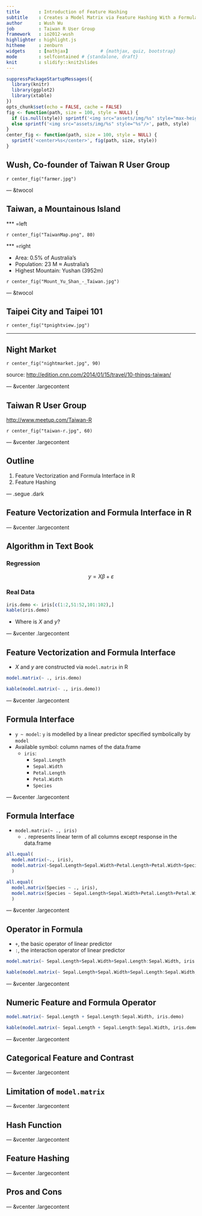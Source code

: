 ```yaml
---
title       : Introduction of Feature Hashing
subtitle    : Creates a Model Matrix via Feature Hashing With a Formula Interface
author      : Wush Wu
job         : Taiwan R User Group
framework   : io2012-wush
highlighter : highlight.js
hitheme     : zenburn
widgets     : [mathjax]            # {mathjax, quiz, bootstrap}
mode        : selfcontained # {standalone, draft}
knit        : slidify::knit2slides
---
```


```r
suppressPackageStartupMessages({
  library(knitr)
  library(ggplot2)
  library(xtable)
})
opts_chunk$set(echo = FALSE, cache = FALSE)
fig <- function(path, size = 100, style = NULL) {
  if (is.null(style)) sprintf('<img src="assets/img/%s" style="max-height: %d%%; max-width: %d%%;"/>', path, size, size)
  else sprintf('<img src="assets/img/%s" style="%s"/>', path, style)
}
center_fig <- function(path, size = 100, style = NULL) {
  sprintf('<center>%s</center>', fig(path, size, style))
}
```

## Wush, Co-founder of Taiwan R User Group

`r center_fig("farmer.jpg")`

--- &twocol

## Taiwan, a Mountainous Island

*** =left

`r center_fig("TaiwanMap.png", 80)`

*** =right

- Area: 0.5% of Australia's
- Population: 23 M $\approx$ Australia's
- Highest Mountain: Yushan (3952m)

`r center_fig("Mount_Yu_Shan_-_Taiwan.jpg")`

--- &twocol

## Taipei City and Taipei 101

`r center_fig("tpnightview.jpg")`

---

## Night Market

`r center_fig("nightmarket.jpg", 90)`

source: <http://edition.cnn.com/2014/01/15/travel/10-things-taiwan/>

--- &vcenter .largecontent

## Taiwan R User Group

<http://www.meetup.com/Taiwan-R>

`r center_fig("taiwan-r.jpg", 60)`

--- &vcenter .largecontent

## Outline

1. Feature Vectorization and Formula Interface in R
1. Feature Hashing

--- .segue .dark

## Feature Vectorization and Formula Interface in R

--- &vcenter .largecontent

## Algorithm in Text Book

### Regression

$$y = X \beta + \varepsilon$$

### Real Data

```r
iris.demo <- iris[c(1:2,51:52,101:102),]
kable(iris.demo)
```

- Where is $X$ and $y$?

--- &vcenter .largecontent

## Feature Vectorization and Formula Interface

- $X$ and $y$ are constructed via `model.matrix` in R

```r
model.matrix(~ ., iris.demo)
```

```r
kable(model.matrix(~ ., iris.demo))
```

--- &vcenter .largecontent

## Formula Interface

- `y ~ model`: `y` is modelled by a linear predictor specified symbolically by `model`
- Available symbol: column names of the data.frame
    - `iris`:
        - `Sepal.Length`
        - `Sepal.Width`
        - `Petal.Length`
        - `Petal.Width`
        - `Species`

--- &vcenter .largecontent

## Formula Interface

- `model.matrix(~ ., iris)`
    - `.` represents linear term of all columns except response in the data.frame

```r
all.equal(
  model.matrix(~., iris),
  model.matrix(~Sepal.Length+Sepal.Width+Petal.Length+Petal.Width+Species, iris)
  )

all.equal(
  model.matrix(Species ~ ., iris),
  model.matrix(Species ~ Sepal.Length+Sepal.Width+Petal.Length+Petal.Width, iris)
  )
```

--- &vcenter .largecontent


## Operator in Formula

- `+`, the basic operator of linear predictor
- `:`, the interaction operator of linear predictor

```r
model.matrix(~ Sepal.Length+Sepal.Width+Sepal.Length:Sepal.Width, iris.demo)
```

```r
kable(model.matrix(~ Sepal.Length+Sepal.Width+Sepal.Length:Sepal.Width, iris.demo))
```


--- &vcenter .largecontent

## Numeric Feature and Formula Operator

```r
model.matrix(~ Sepal.Length + Sepal.Length:Sepal.Width, iris.demo)
```

```r
kable(model.matrix(~ Sepal.Length + Sepal.Length:Sepal.Width, iris.demo))
```

--- &vcenter .largecontent

## Categorical Feature and Contrast

--- &vcenter .largecontent

## Limitation of `model.matrix`

--- &vcenter .largecontent

## Hash Function

--- &vcenter .largecontent

## Feature Hashing

--- &vcenter .largecontent

## Pros and Cons

--- &vcenter .largecontent

